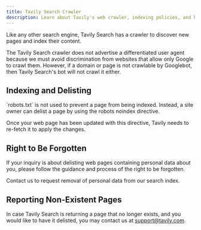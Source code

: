 ```yaml
---
title: Tavily Search Crawler
description: Learn about Tavily's web crawler, indexing policies, and how to manage your content in Tavily Search.
---
```


Like any other search engine, Tavily Search has a crawler to discover new pages and index their content.

The Tavily Search crawler does not advertise a differentiated user agent because we must avoid discrimination from websites that allow only Google to crawl them. However, if a domain or page is not crawlable by Googlebot, then Tavily Search's bot will not crawl it either.

## Indexing and Delisting

<Callout kind="info">
  `robots.txt` is not used to prevent a page from being indexed. Instead, a site owner can delist a page by using the robots noindex directive.
</Callout>

Once your web page has been updated with this directive, Tavily needs to re-fetch it to apply the changes.

## Right to Be Forgotten

If your inquiry is about delisting web pages containing personal data about you, please follow the guidance and process of the right to be forgotten.

<Card title="Right to Be Forgotten" icon="shield" href="mailto:support@tavily.com" horizontal>
  Contact us to request removal of personal data from our search index.
</Card>

## Reporting Non-Existent Pages

In case Tavily Search is returning a page that no longer exists, and you would like to have it delisted, you may contact us at [support@tavily.com](mailto:support@tavily.com).

